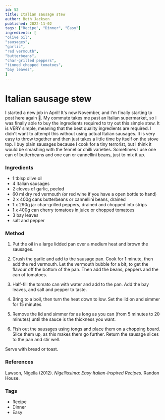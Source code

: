 ```yaml
---
id: 52
title: Italian sausage stew
author: Beth Jackson
published: 2022-11-02
tags: ["Recipe", "Dinner", "Easy"]
ingredients: [
"olive oil",
"sausages",
"garlic",
"red vermouth",
"butterbeans",
"char-grilled peppers",
"tinned chopped tomatoes",
"bay leaves",
]
---
```


# Italian sausage stew

<BlogTextWrapper>

I started a new job in April! It's now November, and I'm finally starting to post here again 😬. My commute takes me past an Italian supermarket, so I was finally able to buy the ingredients required to try out this simple stew. It is VERY simple, meaning that the best quality ingredients are required. I didn't want to attempt this without using actual Italian sausages. It is very easy to throw together and then just takes a little time by itself on the stove top. I buy plain sausages because I cook for a tiny terrorist, but I think it would be smashing with the fennel or chilli varieties. Sometimes I use one can of butterbeans and one can or cannellini beans, just to mix it up.

</BlogTextWrapper>

<BlogTextWrapper>

### Ingredients

- 1 tblsp olive oil
- 4 Italian sausages
- 2 cloves of garlic, peeled
- 60 ml dry red vermouth (or red wine if you have a open bottle to hand)
- 2 x 400g cans butterbeans or cannellini beans, drained
- 1 x 290g jar char-grilled peppers, drained and chopped into strips
- 1 x 400g can cherry tomatoes in juice or chopped tomatoes
- 3 bay leaves
- salt and pepper

</BlogTextWrapper>

<BlogTextWrapper>

### Method

1. Put the oil in a large lidded pan over a medium heat and brown the sausages.

2. Crush the garlic and add to the sausage pan. Cook for 1 minute, then add the red vermouth. Let the vermouth bubble for a bit, to get the flavour off the bottom of the pan. Then add the beans, peppers and the can of tomatoes.

3. Half-fill the tomato can with water and add to the pan. Add the bay leaves, and salt and pepper to taste.

4. Bring to a boil, then turn the heat down to low. Set the lid on and simmer for 15 minutes.

5. Remove the lid and simmer for as long as you can (from 5 minutes to 20 minutes) until the sauce is the thickness you want.

6. Fish out the sausages using tongs and place them on a chopping board. Slice them up, as this makes them go further. Return the sausage slices to the pan and stir well.

Serve with bread or toast.

</BlogTextWrapper>

<BlogTextWrapper>

### References

Lawson, Nigella (2012). _Nigellissima: Easy Italian-Inspired Recipes._ Randon House.

</BlogTextWrapper>

<BlogTextWrapper>

### Tags

- Recipe
- Dinner
- Easy

</BlogTextWrapper>
